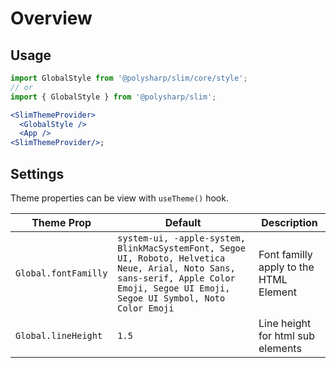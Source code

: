 
<Meta title="V1/GlobalStyle/GlobalStyle" component={GlobalStyle} />

# Overview

## Usage

```jsx
import GlobalStyle from '@polysharp/slim/core/style';
// or
import { GlobalStyle } from '@polysharp/slim';

<SlimThemeProvider>
  <GlobalStyle />
  <App />
<SlimThemeProvider/>;
```

## Settings

Theme properties can be view with `useTheme()` hook.

| Theme Prop           | Default                                                                                                                                                                              | Description                            |
| -------------------- | ------------------------------------------------------------------------------------------------------------------------------------------------------------------------------------ | -------------------------------------- |
| `Global.fontFamilly` | `system-ui, -apple-system, BlinkMacSystemFont, Segoe UI, Roboto, Helvetica Neue, Arial, Noto Sans, sans-serif, Apple Color Emoji, Segoe UI Emoji, Segoe UI Symbol, Noto Color Emoji` | Font familly apply to the HTML Element |
| `Global.lineHeight`  | `1.5`                                                                                                                                                                                | Line height for html sub elements      |

